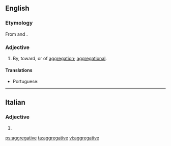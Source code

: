 ==English==

===Etymology===
From {{term|aggregate}} and {{term|-ive}}.

===Adjective===
{{en-adj}}

# By, toward, or of [[aggregation]]; [[aggregational]].

====Translations====
{{trans-top|by or of aggregation}}
* Portuguese: {{t|pt|agregativo}}
{{trans-mid}}
{{trans-bottom}}

----

==Italian==

===Adjective===
{{head|it|adjective form}}

# {{feminine plural of|aggregativo|lang=it}}

[[ps:aggregative]]
[[ta:aggregative]]
[[vi:aggregative]]